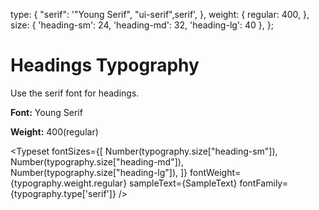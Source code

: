 
<Meta title="Theme/Typography/Headings" />

  type: {
    "serif": '"Young Serif", "ui-serif",serif',
  },
  weight: {
    regular: 400,
  },
  size: {
    'heading-sm': 24,
    'heading-md': 32,
    'heading-lg': 40
  },
};


# Headings Typography

Use the serif font for headings.

**Font:** Young Serif

**Weight:** 400(regular)

<Typeset
  fontSizes={[
    Number(typography.size["heading-sm"]),
    Number(typography.size["heading-md"]),
    Number(typography.size["heading-lg"]),
  ]}
  fontWeight={typography.weight.regular}
  sampleText={SampleText}
  fontFamily={typography.type['serif']}
/>
